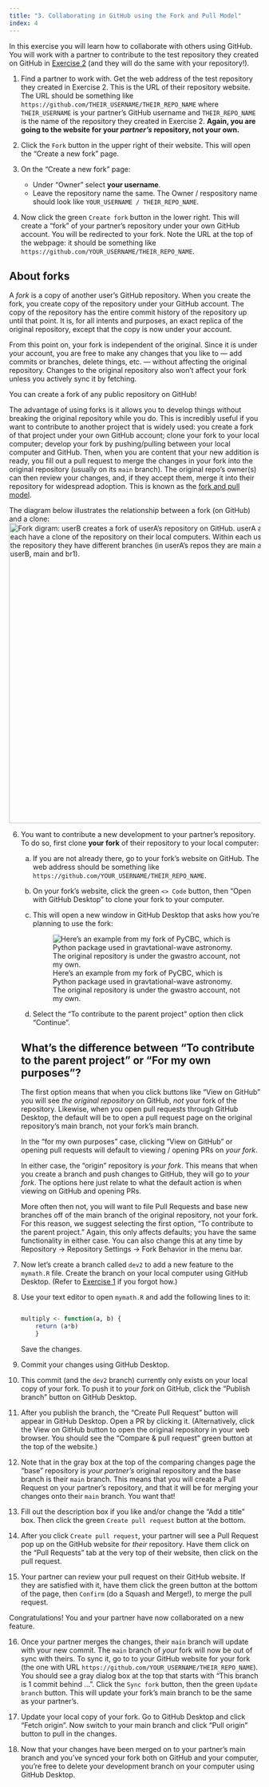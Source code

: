 ```yaml
---
title: "3. Collaborating in GitHub using the Fork and Pull Model"
index: 4
---
```


In this exercise you will learn how to collaborate with others using GitHub. You will work with a partner to contribute to the test repository they created on GitHub in [Exercise 2](exercise2.qmd) (and they will do the same with your repository!).


1. Find a partner to work with. Get the web address of the test repository they created in Exercise 2. This is the URL of their repository website. The URL should be something like `https://github.com/THEIR_USERNAME/THEIR_REPO_NAME` where `THEIR_USERNAME` is your partner's GitHub username and `THEIR_REPO_NAME` is the name of the repository they created in Exercise 2. **Again, you are going to the website for your *partner's* repository, not your own.**

2. Click the `Fork` button in the upper right of their website. This will open the "Create a new fork" page.

3. On the "Create a new fork" page:
    * Under "Owner" select **your username**.
    * Leave the repository name the same.
  The Owner / respository name should look like `YOUR_USERNAME / THEIR_REPO_NAME`.

5. Now click the green `Create fork` button in the lower right. This will create a "fork" of your partner's repository under your own GitHub account. You will be redirected to your fork. Note the URL at the top of the webpage: it should be something like `https://github.com/YOUR_USERNAME/THEIR_REPO_NAME`.

::: {.callout-note}
## About forks
A *fork* is a copy of another user's GitHub repository. When you create the fork, you create copy of the repository under your GitHub account. The copy of the repository has the entire commit history of the repository up until that point. It is, for all intents and purposes, an exact replica of the original repository, except that the copy is now under your account.

From this point on, your fork is independent of the original. Since it is under your account, you are free to make any changes that you like to --- add commits or branches, delete things, etc. --- without affecting the original repository. Changes to the original repository also won't affect your fork unless you actively sync it by fetching.

You can create a fork of any public repository on GitHub!

The advantage of using forks is it allows you to develop things without breaking the original repository while you do. This is incredibly useful if you want to contribute to another project that is widely used: you create a fork of that project under your own GitHub account; clone your fork to your local computer; develop your fork by pushing/pulling between your local computer and GitHub. Then, when you are content that your new addition is ready, you fill out a pull request to merge the changes in your fork into the original repository (usually on its `main` branch). The original repo's owner(s) can then review your changes, and, if they accept them, merge it into their repository for widespread adoption. This is known as the [fork and pull model](https://docs.github.com/en/pull-requests/collaborating-with-pull-requests/getting-started/about-collaborative-development-models#fork-and-pull-model).

The diagram below illustrates the relationship between a fork (on GitHub) and a clone:
![Fork digram: userB creates a fork of userA's repository on GitHub. userA and userB each have a clone of the repository on their local computers. Within each user's fork of the repository they have different branches (in userA's repos they are main and dev1; in userB, main and br1).](figures/fork_diagram.png){width=600}
:::

6.  You want to contribute a new development to your partner's repository. To do so, first clone **your fork** of their repository to your local computer:

    a.  If you are not already there, go to your fork's website on GitHub. The web address should be something like `https://github.com/YOUR_USERNAME/THEIR_REPO_NAME`.
    
    b.  On your fork's website, click the green `<> Code` button, then "Open with GitHub Desktop" to clone your fork to your computer.

    c.  This will open a new window in GitHub Desktop that asks how you're planning to use the fork:

        ![Here's an example from my fork of PyCBC, which is Python package used in gravtational-wave astronomy. The original repository is under the gwastro account, not my own.](figures/ghd-clone_fork_options.png)

    d.  Select the "To contribute to the parent project" option then click "Continue".

    ::: {.callout-note}
    ## What's the difference between "To contribute to the parent project" or "For my own purposes"?
    The first option means that when you click buttons like "View on GitHub" you will see  *the original repository* on GitHub, *not* your fork of the repository. Likewise, when you open pull requests through GitHub Desktop, the default will be to open a pull request page on the original repository's main branch, not your fork's main branch.

    In the "for my own purposes" case, clicking "View on GitHub" or opening pull requests will default to viewing / opening PRs on *your fork*.

    In either case, the "origin" repository is *your fork*. This means that when you create a branch and push changes to GitHub, they will go to *your fork*. The options here just relate to what the default action is when viewing on GitHub and opening PRs.

    More often then not, you will want to file Pull Requests and base new branches off of the main branch of the original repository, not your fork. For this reason, we suggest selecting the first option, "To contribute to the parent project." Again, this only affects defaults; you have the same functionality in either case. You can also change this at any time by Repository -> Repository Settings -> Fork Behavior in the menu bar.
    :::

7.  Now let's create a branch called `dev2` to add a new feature to the `mymath.R` file. Create the branch on your local computer using GitHub Desktop. (Refer to [Exercise 1](exercise1.qmd) if you forgot how.)

8.  Use your text editor to open `mymath.R` and add the following lines to it:

    ```R

    multiply <- function(a, b) {
        return (a*b)
        }
    ```

    Save the changes.

9. Commit your changes using GitHub Desktop.

10. This commit (and the `dev2` branch) currently only exists on your local copy of your fork. To push it to *your fork* on GitHub, click the "Publish branch" button on GitHub Desktop.

11. After you publish the branch, the "Create Pull Request" button will appear in GitHub Desktop. Open a PR by clicking it. (Alternatively, click the View on GitHub button to open the original repository in your web browser. You should see the "Compare & pull request" green button at the top of the website.)

12. Note that in the gray box at the top of the comparing changes page the "base" repository is *your partner's* original repository and the base branch is their `main` branch. This means that you will create a Pull Request on your partner's repository, and that it will be for merging your changes onto their `main` branch. You want that!

13. Fill out the description box if you like and/or change the "Add a title" box. Then click the green `Create pull request` button at the bottom.

14. After you click `Create pull request`, your partner will see a Pull Request pop up on the GitHub website for *their* repository. Have them click on the "Pull Requests" tab at the very top of their website, then click on the pull request.

15. Your partner can review your pull request on their GitHub website. If they are satisfied with it, have them click the green button at the bottom of the page, then `Confirm` (do a Squash and Merge!), to merge the pull request.

Congratulations! You and your partner have now collaborated on a new feature.

16. Once your partner merges the changes, their `main` branch will update with your new commit. The `main` branch of *your* fork will now be out of sync with theirs. To sync it, go to to your GitHub website for your fork (the one with URL `https://github.com/YOUR_USERNAME/THEIR_REPO_NAME`). You should see a gray dialog box at the top that starts with "This branch is 1 commit behind ...". Click the `Sync fork` button, then the green `Update branch` button. This will update your fork's main branch to be the same as your partner's.

17. Update your local copy of your fork. Go to GitHub Desktop and click "Fetch origin". Now switch to your main branch and click "Pull origin" button to pull in the changes. 

18. Now that your changes have been merged on to your partner's main branch and you've synced your fork both on GitHub and your computer, you're free to delete your development branch on your computer using GitHub Desktop. 
